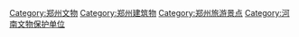 [[Category:郑州文物|Category:郑州文物]]
[[Category:郑州建筑物|Category:郑州建筑物]]
[[Category:郑州旅游景点|Category:郑州旅游景点]]
[[Category:河南文物保护单位|Category:河南文物保护单位]]